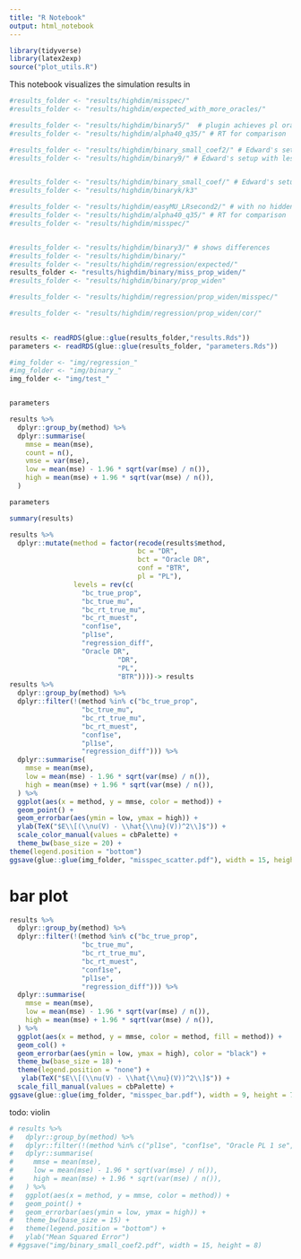 ```yaml
---
title: "R Notebook"
output: html_notebook
---
```

```r
library(tidyverse)
library(latex2exp)
source("plot_utils.R")
```


This notebook visualizes the simulation results in 
```r
#results_folder <- "results/highdim/misspec/"
#results_folder <- "results/highdim/expected_with_more_oracles/"

#results_folder <- "results/highdim/binary5/"  # plugin achieves pl oracle
#results_folder <- "results/highdim/alpha40_q35/" # RT for comparison

#results_folder <- "results/highdim/binary_small_coef2/" # Edward's setup with less sparsity
#results_folder <- "results/highdim/binary9/" # Edward's setup with less sparsity


#results_folder <- "results/highdim/binary_small_coef/" # Edward's setup: low error across the board including confounded
#results_folder <- "results/highdim/binaryk/k3" 

#results_folder <- "results/highdim/easyMU_LRsecond2/" # with no hidden confounding plugin struggles in second stage
#results_folder <- "results/highdim/alpha40_q35/" # RT for comparison
#results_folder <- "results/highdim/misspec/"


#results_folder <- "results/highdim/binary3/" # shows differences
#results_folder <- "results/highdim/binary/" 
#results_folder <- "results/highdim/regression/expected/" 
results_folder <- "results/highdim/binary/miss_prop_widen/" 
#results_folder <- "results/highdim/binary/prop_widen" 

#results_folder <- "results/highdim/regression/prop_widen/misspec/" 

#results_folder <- "results/highdim/regression/prop_widen/cor/" 

  
results <- readRDS(glue::glue(results_folder,"results.Rds"))
parameters <- readRDS(glue::glue(results_folder, "parameters.Rds"))

#img_folder <- "img/regression_"
#img_folder <- "img/binary_"
img_folder <- "img/test_"



```

```r
parameters
```

```r
results %>%
  dplyr::group_by(method) %>%
  dplyr::summarise(
    mmse = mean(mse),
    count = n(),
    vmse = var(mse),
    low = mean(mse) - 1.96 * sqrt(var(mse) / n()),
    high = mean(mse) + 1.96 * sqrt(var(mse) / n()), 
  ) 
```
```r
parameters
```
```r
summary(results)
```


```r
results %>%
  dplyr::mutate(method = factor(recode(results$method,
                                bc = "DR",
                                bct = "Oracle DR",
                                conf = "BTR",
                                pl = "PL"),
                levels = rev(c(
                  "bc_true_prop",
                  "bc_true_mu",
                  "bc_rt_true_mu",
                  "bc_rt_muest",
                  "conf1se",
                  "pl1se",
                  "regression_diff",
                  "Oracle DR",
                           "DR",
                           "PL",
                           "BTR"))))-> results
results %>%
  dplyr::group_by(method) %>%
  dplyr::filter(!(method %in% c("bc_true_prop",
                  "bc_true_mu",
                  "bc_rt_true_mu",
                  "bc_rt_muest",
                  "conf1se",
                  "pl1se",
                  "regression_diff"))) %>%
  dplyr::summarise(
    mmse = mean(mse),
    low = mean(mse) - 1.96 * sqrt(var(mse) / n()),
    high = mean(mse) + 1.96 * sqrt(var(mse) / n()), 
  ) %>%
  ggplot(aes(x = method, y = mmse, color = method)) +
  geom_point() +
  geom_errorbar(aes(ymin = low, ymax = high)) +
  ylab(TeX("$E\\[(\\nu(V) - \\hat{\\nu}(V))^2\\]$")) +
  scale_color_manual(values = cbPalette) +
  theme_bw(base_size = 20) + 
theme(legend.position = "bottom") 
ggsave(glue::glue(img_folder, "misspec_scatter.pdf"), width = 15, height = 8)
```

# bar plot

```r
results %>%
  dplyr::group_by(method) %>%
  dplyr::filter(!(method %in% c("bc_true_prop",
                  "bc_true_mu",
                  "bc_rt_true_mu",
                  "bc_rt_muest",
                  "conf1se",
                  "pl1se",
                  "regression_diff"))) %>%
  dplyr::summarise(
    mmse = mean(mse),
    low = mean(mse) - 1.96 * sqrt(var(mse) / n()),
    high = mean(mse) + 1.96 * sqrt(var(mse) / n()), 
  ) %>%
  ggplot(aes(x = method, y = mmse, color = method, fill = method)) +
  geom_col() +
  geom_errorbar(aes(ymin = low, ymax = high), color = "black") +
  theme_bw(base_size = 18) +
  theme(legend.position = "none") +
   ylab(TeX("$E\\[(\\nu(V) - \\hat{\\nu}(V))^2\\]$")) +
  scale_fill_manual(values = cbPalette) +
ggsave(glue::glue(img_folder, "misspec_bar.pdf"), width = 9, height = 7)
```

todo: violin
```r
# results %>%
#   dplyr::group_by(method) %>%
#   dplyr::filter(!(method %in% c("pl1se", "conf1se", "Oracle PL 1 se", "oracle_plugin_1se", "regression_diff", "oracle_plugin"))) %>%
#   dplyr::summarise(
#     mmse = mean(mse),
#     low = mean(mse) - 1.96 * sqrt(var(mse) / n()),
#     high = mean(mse) + 1.96 * sqrt(var(mse) / n()), 
#   ) %>%
#   ggplot(aes(x = method, y = mmse, color = method)) +
#   geom_point() +
#   geom_errorbar(aes(ymin = low, ymax = high)) +
#   theme_bw(base_size = 15) +
#   theme(legend.position = "bottom") +
#   ylab("Mean Squared Error")
# #ggsave("img/binary_small_coef2.pdf", width = 15, height = 8)
```